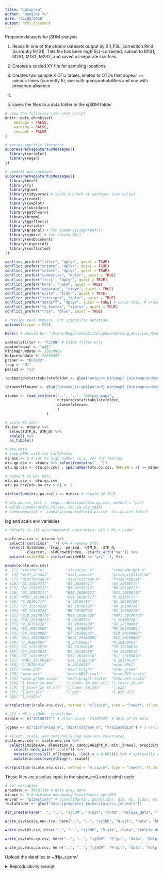 ```yaml
---
title: "dataprep"
author: "Douglas Yu"
date: "30/08/2020"
output: html_document
---
```


Prepares datasets for jSDM analysis

1.  Reads in one of the otuenv datasets output by 2.1_FSL_correction.Rmd (currently M1S1). This file has been log(FSL)-corrected, subset to M1S1, M2S1, M1S2, M2S2, and saved as separate csv files.

2.  Creates a scaled XY file for sampling locations

3.  Creates two sample X OTU tables, limited to OTUs that appear \>= minocc times (currently 5), one with quasiprobabilities and one with presence-absence

4.  

5.  saves the files to a data folder in the sjSDM folder

```r
# copy the following into each script   
knitr::opts_chunk$set(
	message = FALSE,
	warning = FALSE,
	include = FALSE
)

# script-specific libraries
suppressPackageStartupMessages({
  library(corrplot)
  library(vegan)
})

# general-use packages
suppressPackageStartupMessages({
  library(here)
  library(fs)
  library(glue)
  library(tidyverse) # loads a bunch of packages (see below)
  library(readxl)
  library(cowplot)
  library(lubridate)
  library(patchwork)
  library(broom)
  library(ggeffects)
  library(viridis)
  library(arsenal) # for summary(comparedf())
  library(sjmisc) # for rotate_df()
  library(envDocument)
  library(inspectdf)
  library(conflicted)
})

conflict_prefer("filter", "dplyr", quiet = TRUE)
conflict_prefer("mutate", "dplyr", quiet = TRUE)
conflict_prefer("select", "dplyr", quiet = TRUE)
conflict_prefer("summarise", "dplyr", quiet = TRUE)
conflict_prefer("first", "dplyr", quiet = TRUE)
conflict_prefer("here", "here", quiet = TRUE)
conflict_prefer("separate", "tidyr", quiet = TRUE)
conflict_prefer("unite", "tidyr", quiet = TRUE)
conflict_prefer("intersect", "dplyr", quiet = TRUE)
conflict_prefer("setdiff", "dplyr", quiet = TRUE) # w/out this, R crashes
conflict_prefer("to_factor", "sjmisc", quiet = TRUE)
conflict_prefer("trim", "glue", quiet = TRUE)

# Provide real numbers, not scientific notation.
options(scipen = 999)
```

```r
here() # should be: "/Users/Negorashi2011/Dropbox/Working_docs/Luo_Mingjie_Oregon/HJA_analyses_Kelpie/HJA_scripts/07_idxstats_tabulate"
```

```r
samtoolsfilter <- "F2308" # F2308 filter only
samtoolsqual <- "q48"
minimaprundate <- 20200929
kelpierundate <- 20200927
primer <- "BF3BR2"
trap <- "M1"
period <- "S1"

(outputidxstatstabulatefolder <- glue("outputs_minimap2_{minimaprundate}_{samtoolsfilter}_{samtoolsqual}_kelpie{kelpierundate}_{primer}_vsearch97"))

(otuenvfilename <- glue("otuenv_{trap}{period}_minimap2_{minimaprundate}_kelpie{kelpierundate}.csv"))

otuenv <- read_csv(here("..", "..", "Kelpie_maps", 
                        outputidxstatstabulatefolder, 
                        otuenvfilename
                        )
                   )
```

```r
# scale XY data
XY.csv <- otuenv %>% 
  select(UTM_E, UTM_N) %>% 
  scale() %>% 
  as_tibble()
```

```r
# otu.data
# keep OTUs with >=5 incidences
minocc <- 5 # set to high number (e.g. 20) for testing
otu.qp.csv <- otuenv %>% select(contains("__"))
otu.qp.csv <- otu.qp.csv[ , specnumber(otu.qp.csv, MARGIN = 2) >= minocc] 

# convert to 0/1 data
otu.pa.csv <- otu.qp.csv
otu.pa.csv[otu.pa.csv > 0] <- 1

min(colSums(otu.pa.csv)) == minocc # should be TRUE

# otu.pa.csv_test <- vegan::decostand(otu.qp.csv, method = "pa")
# waldo::compare(otu.pa.csv, otu.pa.csv_test)
# summcomparedf <- summary(comparedf(otu.pa.csv, otu.pa.csv_test))
```

log and scale env variables



```r
# default is all environmental covariates: GIS + MS + Lidar

scale.env.csv <- otuenv %>% 
  select(!contains("__")) %>% # remove OTUs
  select(-SiteName, -trap, -period, -UTM_E, -UTM_N, 
         -clearcut, -oldGrowthIndex, -starts_with("nor")) %>% 
  mutate(insideHJA = ifelse(insideHJA == "yes", 1, 0)) 

names(scale.env.csv)
#  [1] "insideHJA"          "elevation_m"        "canopyHeight_m"    
#  [4] "minT_annual"        "maxT_annual"        "precipitation_mm"  
#  [7] "distToRoad_m"       "distToStream_m"     "YrsSinceDist"      
# [10] "B1_20180717"        "B2_20180717"        "B3_20180717"       
# [13] "B4_20180717"        "B5_20180717"        "B6_20180717"       
# [16] "B7_20180717"        "B10_20180717"       "B11_20180717"      
# [19] "NDVI_20180717"      "EVI_20180717"       "B_20180717"        
# [22] "G_20180717"         "W_20180717"         "B1_20180726"       
# [25] "B2_20180726"        "B3_20180726"        "B4_20180726"       
# [28] "B5_20180726"        "B6_20180726"        "B7_20180726"       
# [31] "B10_20180726"       "B11_20180726"       "NDVI_20180726"     
# [34] "EVI_20180726"       "B_20180726"         "G_20180726"        
# [37] "W_20180726"         "B1_20180802"        "B2_20180802"       
# [40] "B3_20180802"        "B4_20180802"        "B5_20180802"       
# [43] "B6_20180802"        "B7_20180802"        "B10_20180802"      
# [46] "B11_20180802"       "NDVI_20180802"      "EVI_20180802"      
# [49] "B_20180802"         "G_20180802"         "W_20180802"        
# [52] "B1_20180818"        "B2_20180818"        "B3_20180818"       
# [55] "B4_20180818"        "B5_20180818"        "B6_20180818"       
# [58] "B7_20180818"        "B10_20180818"       "B11_20180818"      
# [61] "NDVI_20180818"      "EVI_20180818"       "B_20180818"        
# [64] "G_20180818"         "W_20180818"         "mean.NDVI"         
# [67] "mean.EVI"           "mean.bright"        "mean.green"        
# [70] "mean.wet"           "mean.NDVI.scale"    "mean.EVI.scale"    
# [73] "mean.green.scale"   "mean.bright.scale"  "mean.wet.scale"    
# [76] "l_Cover_2m_max"     "l_Cover_2m_max_all" "l_Cover_2m_4m"     
# [79] "l_Cover_2m_4m_all"  "l_Cover_4m_16m"     "l_p25"             
# [82] "l_p25_all"          "l_p95"              "l_p95_all"         
# [85] "l_rumple"      

corrplot(cor(scale.env.csv), method = "ellipse", type = "lower", tl.cex = 0.5)

# GIS + MS + LiDAR:  gismslidar
msdate <- c("20180717") # alternative "20180726" # date of MS data 

logenv <- c("distToRoad_m", "distToStream_m", "YrsSinceDist") # 3 variables for which the short distances are more important than long distances

# select, scale, and optionally log some env covariates
scale.env.csv <- scale.env.csv %>%
  select(insideHJA, elevation_m, canopyHeight_m, minT_annual, precipitation_mm, distToRoad_m, distToStream_m, YrsSinceDist, contains(all_of(msdate)), starts_with("mean."), l_Cover_2m_max, l_Cover_2m_4m, l_Cover_4m_16m, l_p25, l_p95, l_rumple) %>% 
    select(!ends_with(".scale")) %>% 
    mutate(across(all_of(logenv), ~log(.x + 0.001))) %>% # optionally comment out
    mutate(across(everything(), scale))

corrplot(cor(scale.env.csv), method = "ellipse", type = "lower", tl.cex = 0.5)
```

These files are used as input to the sjsdm_cv() and sjsdm() code

```r
# set variables
prepdate <- 20201119 # data prep date
minocc <- 5 # minimum occupancy (incidence) per OTU
envvar <- "gismslidar" # gismslidarmin, gismslidar, gis, ms, lidar, mslidar
(datafolder <- glue("data_{prepdate}_{minocc}minocc_{envvar}"))

dir_create(here("..", "..", "sjSDM", "R-git", "data", "kelpie_data", "for_adagpu", datafolder))

write_csv(scale.env.csv, here("..", "..", "sjSDM", "R-git", "data", "kelpie_data", "for_adagpu", datafolder,  "scale.env.csv"))

write_csv(XY.csv, here("..", "..", "sjSDM", "R-git", "data", "kelpie_data", "for_adagpu", datafolder, "XY.csv"))

write_csv(otu.qp.csv, here("..", "..", "sjSDM", "R-git", "data", "kelpie_data", "for_adagpu", datafolder,  "otu.qp.csv"))

write_csv(otu.pa.csv, here("..", "..", "sjSDM", "R-git", "data", "kelpie_data", "for_adagpu", datafolder, "otu.pa.csv"))
```

Upload the datafiles to ~/Hja_sjsdm/

<details>
<summary>Reproducibility receipt</summary>
```r
# datetime
Sys.time()

# repository
git2r::repository(here::here())

env_doc("table", git = FALSE)
```
